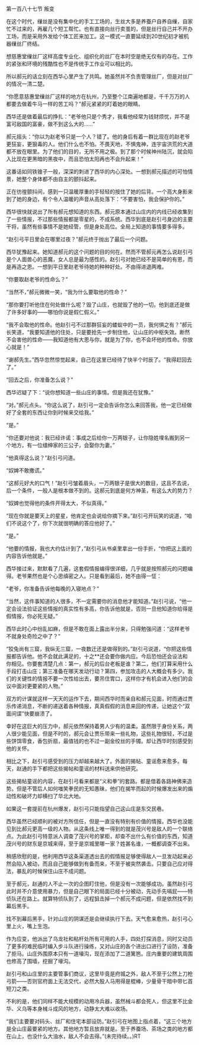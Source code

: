 

第一百八十七节 叛变

在这个时代，缫丝是没有集中化的手工工场的，生丝大多是养蚕户自养自缫，自家忙不过来的，再雇几个短工帮忙。也有直接向丝行卖茧的，但是丝行自己并不开办工场，而是采用外发给个体工匠来加工。这一模式一直要延续到20世纪初才被机器缫丝厂终结。

想慈惠堂缫丝厂这样高度专业化、组织化的丝厂在本时空是绝无仅有的存在。工作的紧张和环境的残酷性也不是传统手工作业可以相比的。

所以郝元的话立刻在西华心里产生了共鸣。她虽然并不负责管理丝厂，但是对丝厂的情况一清二楚。

“你愿意慈惠堂缫丝厂这样的地方在杭州，乃至整个江南遍地都是，千千万万的人都要去做着牛马一样的苦工吗？”郝元紧紧的盯着她的眼睛。

西华还是做着最后的挣扎：“老爷他只是个秀才，我看他经常为钱财烦忧，并不是富可敌国的富豪，做不到这么大的……”

郝元摇头：“你以为赵老爷只是一个人？错了。他的身后有着一群比现在的赵老爷更狂妄，更狠毒的人。他们什么也不怕。不畏天地，不惧鬼神，连宇宙洪荒的大道都不放在眼里。为了他们的目的，无所不用之极。到了那个时候神州陆沉，就会陷入比现在更黑暗的黑夜中，而且恐怕太阳再也不会升起来！”

这番话如同铁锥子一般，深深的刺进了西华的内心深处。一想到郝元描述的可怕情景，她整个身体都不由自主的颤抖起来。

正在彷徨颤抖间，感到一只温暖厚重的手轻轻的按住了她的后背。一个高大身影来到了她的身边，有个令人温暖的声音从高处落下：“不要害怕，我会保护你的。”

西华很快就说出了所有郝元想知道的东西。郝元原本通过山庄内的内线已经收集到了一些情报，不过那些情报都是零星的，不成系统。西华到底是赵引弓身边的主要干将，虽然有些事情不是她经管，但是身处高位。全局上知道的事情要多得多。

“赵引弓平日里会在哪里过夜？”郝元终于抛出了最后一个问题。

西华犹豫起来。她知道郝元的这个问题的目的何在。然而不管郝元再怎么说赵引弓是个人面兽心的恶魔，女人总是最为感性的。赵引弓对她已经不是简单的有恩，而是再造之恩。一想到平日里赵老爷待她的种种好处。不由得进退两难。

“你要取赵老爷的性命么？”

“当然不，”郝元微微一笑，“我为什么要取他的性命？”

“那你要打听他住在何处做什么呢？毁了山庄，也就毁了他的一切。他到底还是做了许多好事的――哪怕你说是假仁假义。”

“我不会取他的性命。他赵引弓不过那群狂妄的蝼蚁中的一员，我何惧之有？”郝元长笑道，“我要知道他的住处，只是要抢先一步制住他，让山庄的中枢失效。断然不会害他的性命――我知道他有大恩与你，就是为了你，也不会坏他的性命。你放心就是！”

“谢郝先生。”西华忽然惊觉起来，自己在这里已经待了快半个时辰了。“我得赶回去了。”

“回去之后，你准备怎么说？”

西华迟疑了下：“说你想知道一些山庄的事情。但是我还在犹豫。”

“对。”郝元点头。“你这么说了，赵引弓一定会告诉你怎么来回答我，他一定已经做好了全套的东西让你到时候来交给我。”

“是。”

“你还要对他说：我已经许诺：事成之后给你一万两银子，让你隐姓埋名搬到另一个地方。有一位缙绅家的三公子，会娶你为妻。”

“他真得这么说？”赵引弓问道。

“奴婢不敢撒谎。”

“这郝元好大的口气！”赵引弓皱着眉头，一万两银子是很大的数目，这且不去说，后一个条件，一般人是根本做不到的。这郝元到底是何方神圣，有这么大的势力？

“奴婢也觉得他的条件开得太大，不似真得。”

“现在你就是要天上的星星，他肯定也会说给你摘下来。”赵引弓开玩笑的说道，“咱们不说这个了，你下次就很明确的答应他好了。”

“是。”

“他要的情报，我也大约估计到了，”赵引弓从书桌里拿出一份手折，“你把这上面的内容告诉他就是。”

西华接过来，默默看了几遍，这套假情报编得很详细，几乎就是按照郝元的问题编得。老爷果然也是个心思缜密之人。只是看到最后，她不由得一怔：

“老爷，你准备告诉他每晚的入寝地点？”

“当然，这件事知道的人很多，不一定需要你的消息他才能知道。”赵引弓说，“他一定会设法验证这些情报的真实性有多高，你告诉他就是，否则一旦他知道你给得是假情报，你必死无疑。”

西华此时心中纷乱如麻，但是不敢在面上露出半分来，只得勉强问道：“这样老爷不就身处奇险之中了？”

“狡兔尚有三窟，我纵无三窟，一夜数迁还是做得到的。”赵引弓说道，“你把这些情报都告诉他。他不会就此满足的，十之**还会要你做内应。今后恐怕还会设法和你相见。你要套清楚几点：第一，郝元的后台老板是谁？第二，他们打算采用什么手段打击山庄；第三准备在哪天发动行动？第四，参加攻击的人大概会有多少。我们的关键性的情报不要一次性给出去，要吊住胃口，这样你才有机会进入他们的会议中面对更要紧的人物。”

双方的计谋就这样一天天的运作下去，期间西华时而亲自和郝元见面，时而通过贾乐传递消息，不断的递送着各种情报，真真假假的消息来回的传递，让她这个“双面间谍”快要崩溃了。

幸好在这巨大的压力中，郝元依然保持着男人少有的温柔。虽然限于身份关系，两人很少能见面，但是不时的，郝元会让贾乐带来一些礼物，这些礼物很轻，不过是些饼饵零食，香包折扇，最值钱的也不过一副金绞丝的手镯。却让西华时刻感受到他的关怀。

相比之下，赵引弓感受到的压力却越来越大了。外面的揭帖、童谣愈来愈多。每天，赵通的手下都把这些揭帖和童谣的材料送来供他研究。

这些揭帖童谣的内容，在赵引弓看来都是“义和拳”的套路。都是借着各路神佛来造势。但是不管后人如何嗤笑拳民的无知愚昧，他们在揭竿而起的时候爆发出来的煽动性和破坏力却横扫了华北大地。

如果这一套提前在杭州爆发，赵引弓只能指望自己这山庄是东交民巷。

西华虽然已经顺利的被对方所信任，但是一直没有特别有价值的情报。西华也没能见到比郝元更高一级的人物。从这条线上唯一得到的就是茂兴号是敌人的一个联络点。为此赵引弓特意派人调查了茂兴号的掌柜，却查不出什么有价值的东西，知道茂兴号的财东是京城来得，至于是京城里哪一家？姓甚名谁，一概都调查不出来。

稍感欣慰的是，他利用西华这条渠道透出去的假情报足够使得敌人一旦发动起来必然会陷入被动，而且自己能够做到有备而来，不至于被突然袭击。只要自己应对得法，暴乱的时候保住山庄不成问题。

至于郝元，赵通的人不止一次的企图盯住他，但是没有一次能够成功。虽然赵引弓此时并不介意使用暴力，但是自己眼下的局面已经十分被动，先动手先嗝屁――特侦队还在路上。就算特侦队到了，远程狙击掉一个郝元不成问题，但是依然找不到幕后黑手。

找不到幕后黑手，针对山庄的阴谋还是会继续执行下去。天气愈来愈热，赵引弓心里上火，嘴上生泡。

作为应变，他派出了乌龙社和粘杆处所有可用的人手，四处打探消息，同时又动员了更多的难民临时编入步斗队进行操练，又对山庄的各个进出口进行了设防，准备了拒马。山庄外围原本只有一道壕沟，现在添加了二道篱笆。庄内重要的建筑周围也修高了围墙，挖掘了壕沟。

赵引弓和山庄里的主要管事们商议，这里毕竟是府城之外，敌人不至于公然上刀枪弓箭――否则官府面上无法交代，必然大股人马用得是棍棒，少量骨干暗中带匕首短刀之类。

不利的是，他们同样不能大规模的动用冷兵器，虽然械斗都会死人，但这里不比金华、义乌等本身械斗成风的地方，动静太大难以收场。

“我们主要要对码头、丝厂和住宅本部设防。”赵引弓在地图上指点着，“这三个地方是全山庄最要紧的地方。其他地方暂且放弃就是。至于养蚕场、茶场之类的地方都在山上，也没什么大油水，敌人不会去得。”(未完待续。。)RT


